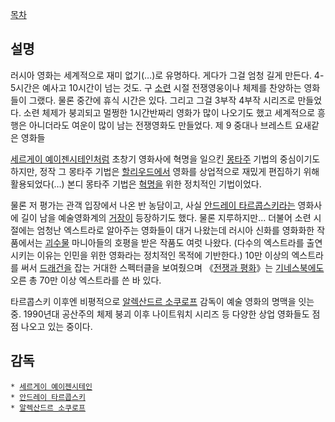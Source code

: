 [[목차]]

== 설명 ==
러시아 영화는 세계적으로 재미 없기(…)로 유명하다. 게다가 그걸 엄청 길게 만든다. 4-5시간은 예사고 10시간이 넘는 것도. 구 [[소련]] 시절 전쟁영웅이나 체제를 찬양하는 영화들이 그랬다. 물론 중간에 휴식 시간은 있다. 그리고 그걸 3부작 4부작 시리즈로 만들었다. 소련 체제가 붕괴되고 멀쩡한 1시간반짜리 영화가 많이 나오기도 했고 세계적으로 흥행은 아니더라도 여운이 많이 남는 전쟁영화도 만들었다. 제 9 중대나 브레스트 요새같은 영화들

[[세르게이 예이젠시테인]]처럼 초창기 영화사에 혁명을 일으킨 [[몽타주]] 기법의 중심이기도 하지만, 정작 그 몽타주 기법은 [[할리우드]]에서 영화를 상업적으로 재밌게 편집하기 위해 활용되었다(…) 본디 몽타주 기법은 [[혁명]]을 위한 정치적인 기법이었다.

물론 저 평가는 관객 입장에서 나온 반 농담이고, 사실 [[안드레이 타르콥스키]]라는 영화사에 길이 남을 예술영화계의 [[거장]]이 등장하기도 했다. 물론 지루하지만... 더불어 소련 시절에는 엄청난 엑스트라로 알아주는 영화들이 대거 나왔는데 러시아 신화를 영화화한 작품에서는 [[괴수물]] 마니아들의 호평을 받은 작품도 여럿 나왔다. (다수의 엑스트라를 출연시키는 이유는 인민을 위한 영화라는 정치적인 목적에 기반한다.) 10만 이상의 엑스트라를 써서 [[드래건]]을 잡는 거대한 스펙터클을 보여줬으며 《[[전쟁과 평화]]》는 [[기네스북]]에도 오른 총 70만 이상 엑스트라를 쓴 바 있다. 

타르콥스키 이후엔 비평적으로 [[알렉산드르 소쿠로프]] 감독이 예술 영화의 명맥을 잇는 중. 1990년대 공산주의 체제 붕괴 이후 나이트워치 시리즈 등 다양한 상업 영화들도 점점 나오고 있는 중이다. 

== 감독 ==
 * [[세르게이 예이젠시테인]]
 * [[안드레이 타르콥스키]]
 * [[알렉산드르 소쿠로프]]
